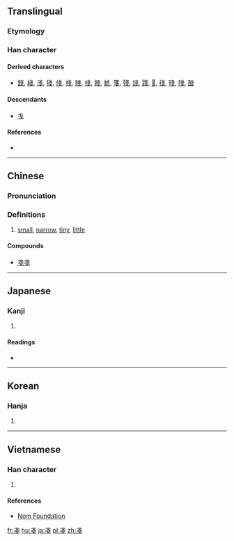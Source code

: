 {{also|戋|㦮}}

==Translingual==

===Etymology===
{{Han compound|戈|戈|ls=ic}}

===Han character===
{{Han char|rn=62|rad=戈|as=04|sn=8|four=53503|canj=II|ids=⿱戈戈}}

====Derived characters====
* [[錢]], [[綫]], [[淺]], [[㹽]], [[俴]], [[帴]], [[賤]], [[棧]], [[餞]], [[虦]], [[箋]], [[殘]], [[諓]], [[踐]], [[𧗸]], [[㣤]], [[琖]], [[䧖]], [[醆]]

====Descendants====
* [[戋]]

====References====
* {{Han ref|kx=0412.140|dkj=11559|dj=0754.120|hdz=21402.060|uh=6214|ud=25108|bh=CCB1|bd=52401}}

----

==Chinese==
{{zh-hanzi-box|[[戋]]|戔}}

===Pronunciation===
{{zh-pron
|m=jiān
|c=zin1
|mc=y
|oc=y
|ma=
|cat=a
}}

===Definitions===
{{zh-hanzi}}

# [[small]], [[narrow]], [[tiny]], [[little]]

====Compounds====
* [[戔戔]]

----

==Japanese==

===Kanji===
{{ja-kanji|grade=|rs=戈04}}

# {{defn|lang=ja|sort=戈04}}

====Readings====
* {{ja-readings|on=[[さん]] (san), [[せん]] (sen), [[ざん]] (zan)|kun=[[そこなう]] (sokonau), [[あまり]] (amari), [[せまい]] (semai)}}

----

==Korean==

===Hanja===
{{ko-hanja|hangeul=잔|eumhun=|rv=jan|mr=chan|y=can}}

# {{defn|lang=ko|sort=戈04}}

----

==Vietnamese==

===Han character===
{{vi-readings|rs=戈04| hanviet = tiên}}

# {{defn|lang=vi|sort=戈04}}

====References====
*[http://nomfoundation.org/common/nom_details.php?codepoint=6214 Nom Foundation]

[[fr:戔]]
[[hu:戔]]
[[ja:戔]]
[[pl:戔]]
[[zh:戔]]